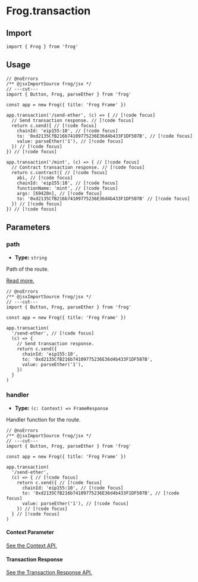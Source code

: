 # Frog.transaction

## Import

```tsx twoslash
import { Frog } from 'frog'
```

## Usage

```tsx twoslash
// @noErrors
/** @jsxImportSource frog/jsx */
// ---cut---
import { Button, Frog, parseEther } from 'frog'

const app = new Frog({ title: 'Frog Frame' })

app.transaction('/send-ether', (c) => { // [!code focus]
  // Send transaction response. // [!code focus]
  return c.send({ // [!code focus]
    chainId: 'eip155:10', // [!code focus]
    to: '0xd2135CfB216b74109775236E36d4b433F1DF507B', // [!code focus]
    value: parseEther('1'), // [!code focus]
  }) // [!code focus]
}) // [!code focus]

app.transaction('/mint', (c) => { // [!code focus]
  // Contract transaction response. // [!code focus]
  return c.contract({ // [!code focus]
    abi, // [!code focus]
    chainId: 'eip155:10', // [!code focus]
    functionName: 'mint', // [!code focus]
    args: [69420n], // [!code focus]
    to: '0xd2135CfB216b74109775236E36d4b433F1DF507B' // [!code focus]
  }) // [!code focus]
}) // [!code focus]
```

## Parameters

### path

- **Type:** `string`

Path of the route.

[Read more.](/concepts/routing)

```tsx twoslash
// @noErrors
/** @jsxImportSource frog/jsx */
// ---cut---
import { Button, Frog, parseEther } from 'frog'

const app = new Frog({ title: 'Frog Frame' })

app.transaction(
  '/send-ether', // [!code focus] 
  (c) => { 
    // Send transaction response. 
    return c.send({ 
      chainId: 'eip155:10', 
      to: '0xd2135CfB216b74109775236E36d4b433F1DF507B', 
      value: parseEther('1'), 
    }) 
  }
) 
```

### handler

- **Type:** `(c: Context) => FrameResponse`

Handler function for the route.

```tsx twoslash
// @noErrors
/** @jsxImportSource frog/jsx */
// ---cut---
import { Button, Frog, parseEther } from 'frog'

const app = new Frog({ title: 'Frog Frame' })

app.transaction(
  '/send-ether',
  (c) => { // [!code focus] 
    return c.send({ // [!code focus] 
      chainId: 'eip155:10', // [!code focus] 
      to: '0xd2135CfB216b74109775236E36d4b433F1DF507B', // [!code focus] 
      value: parseEther('1'), // [!code focus] 
    }) // [!code focus] 
  } // [!code focus] 
) 
```

#### Context Parameter

[See the Context API.](/reference/frog-transaction-context)

#### Transaction Response

[See the Transaction Response API.](/reference/frog-transaction-response)
